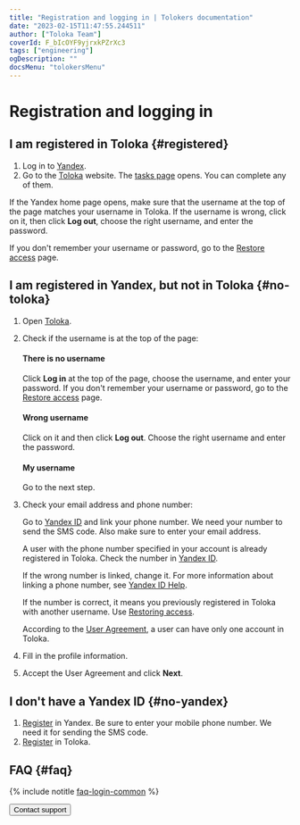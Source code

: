 ```yaml
---
title: "Registration and logging in | Tolokers documentation"
date: "2023-02-15T11:47:55.244511"
author: ["Toloka Team"]
coverId: F_bIcOYF9yjrxkPZrXc3
tags: ["engineering"]
ogDescription: ""
docsMenu: "tolokersMenu"
---
```


# Registration and logging in

## I am registered in Toloka {#registered}

1. Log in to [Yandex](https://passport.yandex.com/passport?mode=auth&retpath=https://toloka.yandex.com).
1. Go to the [Toloka](http://toloka.yandex.com/) website. The [tasks page](/docs-new/tolokers/task-select) opens. You can complete any of them.

<Note mode="warning" title="Warning">

If the Yandex home page opens, make sure that the username at the top of the page matches your username in Toloka. If the username is wrong, click on it, then click **Log out**, choose the right username, and enter the password.

</Note>

If you don't remember your username or password, go to the [Restore access](https://passport.yandex.com/passport?mode=restore) page.

## I am registered in Yandex, but not in Toloka {#no-toloka}

1. Open [Toloka](http://toloka.yandex.com/).
1. Check if the username is at the top of the page:
   #### There is no username

   Click **Log in** at the top of the page, choose the username, and enter your password. If you don't remember your username or password, go to the [Restore access](https://passport.yandex.com/passport?mode=restore) page.

   #### Wrong username
   Click on it and then click **Log out**. Choose the right username and enter the password.

   #### My username
   Go to the next step.

1. Check your email address and phone number:

   <Cut title="Email and phone number">

   Go to [Yandex ID](https://passport.yandex.com/profile/phones) and link your phone number. We need your number to send the SMS code. Also make sure to enter your email address.

   </Cut>

   <Cut title="This phone number is already used">

   A user with the phone number specified in your account is already registered in Toloka. Check the number in [Yandex ID](https://passport.yandex.com/profile/phones).

   If the wrong number is linked, change it. For more information about linking a phone number, see [Yandex ID Help](https://yandex.com/support/passport/authorization/phone.html).

   If the number is correct, it means you previously registered in Toloka with another username. Use [Restoring access](https://passport.yandex.com/passport?mode=restore).

   <Note mode="warning" title="Warning">

   According to the [User Agreement](https://toloka.ai/tolokers/legal/user-agreement/), a user can have only one account in Toloka.

   </Note>

   </Cut>

1. Fill in the profile information.

1. Accept the User Agreement and click **Next**.

## I don't have a Yandex ID {#no-yandex}

1. [Register](https://passport.yandex.com/registration?mode=register&amp;retpath=https://toloka.yandex.com/en) in Yandex. Be sure to enter your mobile phone number. We need it for sending the SMS code.
1. [Register](#no-toloka) in Toloka.

## FAQ {#faq}

{% include notitle [faq-login-common](_includes/register/id-faq/login-common) %}

<Button themeColor="light" view="default" size="l" type="link" url="/docs-new/tolokers/troubleshooting/troubleshooting#registration">Contact support</Button>
